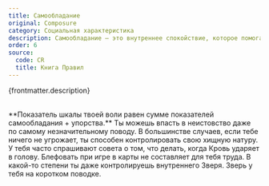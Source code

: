```yaml
---
title: Самообладание
original: Composure
category: Социальная характеристика
description: Самообладание — это внутреннее спокойствие, которое помогает контролировать собственные эмоции, а также настраивать других на непринуждённый лад даже в стрессовой ситуации. Это также умение оставаться хладнокровным независимо от обстоятельств — и в перестрелке, и в постели.
order: 6
source:
  code: CR
  title: Книга Правил
---
```



{frontmatter.description}

<br />
**Показатель шкалы твоей воли равен сумме показателей самообладания + упорства.**

<DotsContainer>
  <DotsBlock count={1}>
    Ты можешь впасть в неистовство даже по самому незначительному поводу.
  </DotsBlock>
  <DotsBlock count={2}>
    В большинстве случаев, если тебе ничего не угрожает, ты способен
    контролировать свою хищную натуру.
  </DotsBlock>
  <DotsBlock count={3}>
    У тебя часто спрашивают совета о том, что делать, когда Кровь ударяет в
    голову.
  </DotsBlock>
  <DotsBlock count={4}>
    Блефовать при игре в карты не составляет для тебя труда. В какой-то степени
    ты даже контролируешь внутреннего Зверя.
  </DotsBlock>
  <DotsBlock count={5}>Зверь у тебя на коротком поводке.</DotsBlock>
</DotsContainer>
